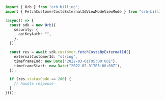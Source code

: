 ```typescript FetchCostsByExternalId.ts
import { Orb } from "orb-billing";
import { FetchCustomerCostsExternalIdViewModeViewMode } from "orb-billing/dist/sdk/models/operations";

(async() => {
  const sdk = new Orb({
    security: {
      apiKeyAuth: "",
    },
  });

  const res = await sdk.customer.fetchCostsByExternalId({
    externalCustomerId: "string",
    timeframeEnd: new Date("2022-03-01T05:00:00Z"),
    timeframeStart: new Date("2022-02-01T05:00:00Z"),
  });

  if (res.statusCode == 200) {
    // handle response
  }
})();
```
